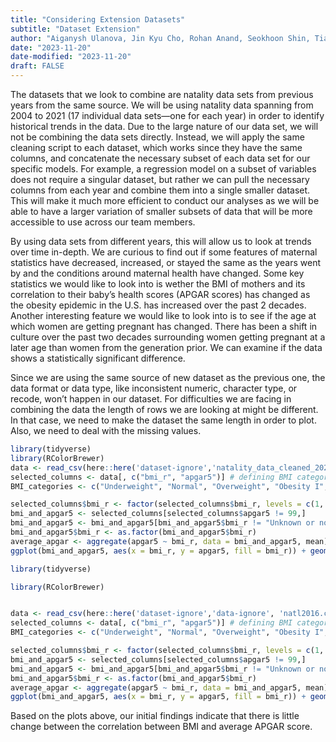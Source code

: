 ```yaml
---
title: "Considering Extension Datasets"
subtitle: "Dataset Extension"
author: "Aiganysh Ulanova, Jin Kyu Cho, Rohan Anand, Seokhoon Shin, Tianyu Wu"
date: "2023-11-20"
date-modified: "2023-11-20"
draft: FALSE
---
```

The datasets that we look to combine are natality data sets from previous years from the same source. We will be using natality data spanning from 2004 to 2021 (17 individual data sets—one for each year) in order to identify historical trends in the data. Due to the large nature of our data set, we will not be combining the data sets directly. Instead, we will apply the same cleaning script to each dataset, which works since they have the same columns, and concatenate the necessary subset of each data set for our specific models. For example, a regression model on a subset of variables does not require a singular dataset, but rather we can pull the necessary columns from each year and combine them into a single smaller dataset. This will make it much more efficient to conduct our analyses as we will be able to have a larger variation of smaller subsets of data that will be more accessible to use across our team members. 

By using data sets from different years, this will allow us to look at trends over time in-depth. We are curious to find out if some features of maternal statistics have decreased, increased, or stayed the same as the years went by and the conditions around maternal health have changed. Some key statistics we would like to look into is wether the BMI of mothers and its correlation to their baby's health scores (APGAR scores) has changed as the obesity epidemic in the U.S. has increased over the past 2 decades. Another interesting feature we would like to look into is to see if the age at which women are getting pregnant has changed. There has been a shift in culture over the past two decades surrounding women getting pregnant at a later age than women from the generation prior. We can examine if the data shows a statistically significant difference. 

Since we are using the same source of new dataset as the previous one, the data format or data type, like inconsistent numeric, character type, or recode, won’t happen in our dataset. For difficulties we are facing in combining the data the length of rows we are looking at might be different. In that case, we need to make the dataset the same length in order to plot. Also, we need to deal with the missing values.

```r
library(tidyverse) 
library(RColorBrewer) 
data <- read_csv(here::here('dataset-ignore','natality_data_cleaned_2021.csv')) 
selected_columns <- data[, c("bmi_r", "apgar5")] # defining BMI categories 
BMI_categories <- c("Underweight", "Normal", "Overweight", "Obesity I", "Obesity II", "Extreme Obesity III", "Unknown or not stated") # converting numerical BMI values into BMI categories in selected_columns data frame 

selected_columns$bmi_r <- factor(selected_columns$bmi_r, levels = c(1, 2, 3, 4, 5, 6, 9), labels = BMI_categories, exclude = c(7, 8)) 
bmi_and_apgar5 <- selected_columns[selected_columns$apgar5 != 99,] 
bmi_and_apgar5 <- bmi_and_apgar5[bmi_and_apgar5$bmi_r != "Unknown or not stated", ] 
bmi_and_apgar5$bmi_r <- as.factor(bmi_and_apgar5$bmi_r) 
average_apgar <- aggregate(apgar5 ~ bmi_r, data = bmi_and_apgar5, mean) 
ggplot(bmi_and_apgar5, aes(x = bmi_r, y = apgar5, fill = bmi_r)) + geom_bar(stat = "summary", fun = "mean") +   geom_text(data = average_apgar, aes(x = bmi_r, y = apgar5, label = sprintf("%.2f", apgar5)), vjust = -0.5, size = 3, color = "black") +   labs(title = "Average APGAR Score for Each Maternal BMI Category", x = "BMI Category", y = "Average APGAR Score") + scale_fill_brewer(palette = "Set3") +  ylim(0, 10) +   theme(legend.position = "bottom", plot.title = element_text(hjust = 0.5)) +   guides(fill = guide_legend(title = NULL)) 
```
```r
library(tidyverse) 

library(RColorBrewer) 


data <- read_csv(here::here('dataset-ignore','data-ignore', 'natl2016.csv')) 
selected_columns <- data[, c("bmi_r", "apgar5")] # defining BMI categories 
BMI_categories <- c("Underweight", "Normal", "Overweight", "Obesity I", "Obesity II", "Extreme Obesity III", "Unknown or not stated") # converting numerical BMI values into BMI categories in selected_columns data frame 

selected_columns$bmi_r <- factor(selected_columns$bmi_r, levels = c(1, 2, 3, 4, 5, 6, 9), labels = BMI_categories, exclude = c(7, 8)) 
bmi_and_apgar5 <- selected_columns[selected_columns$apgar5 != 99,] 
bmi_and_apgar5 <- bmi_and_apgar5[bmi_and_apgar5$bmi_r != "Unknown or not stated", ] 
bmi_and_apgar5$bmi_r <- as.factor(bmi_and_apgar5$bmi_r) 
average_apgar <- aggregate(apgar5 ~ bmi_r, data = bmi_and_apgar5, mean) 
ggplot(bmi_and_apgar5, aes(x = bmi_r, y = apgar5, fill = bmi_r)) + geom_bar(stat = "summary", fun = "mean") +   geom_text(data = average_apgar, aes(x = bmi_r, y = apgar5, label = sprintf("%.2f", apgar5)), vjust = -0.5, size = 3, color = "black") +   labs(title = "Average APGAR Score for Each Maternal BMI Category", x = "BMI Category", y = "Average APGAR Score") + scale_fill_brewer(palette = "Set3") +  ylim(0, 10) +   theme(legend.position = "bottom", plot.title = element_text(hjust = 0.5)) +   guides(fill = guide_legend(title = NULL))
```
Based on the plots above, our initial findings indicate that there is little change between the correlation between BMI and average APGAR score. 
